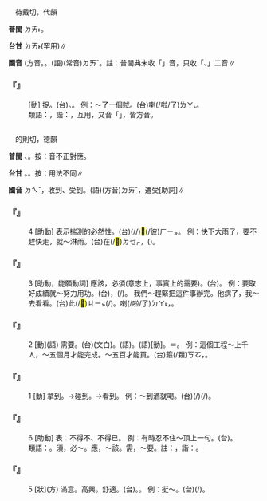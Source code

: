 
=={{ruby|逮|ㄉㄟˇ}}==

　待戴切，代韻

'''普閩''' <rt>ㄉㄞ˫</rt>。

'''台甘''' <rt>ㄉㄞ˫</rt>(罕用)∥

'''國音''' (方音{{ruby|）|ㄉㄟˇ}}{{ruby|/|ㄉㄟ}}。{{ruby|(文)|ㄉㄞˋ}}。(語)(常音)<rt>ㄉㄞˇ</rt>。註：普閩典未收「{{ruby|逮|ㄉㄟ}}」音，只收「{{ruby|逮|ㄉㄞˇ}}、{{ruby|逮|ㄉㄞˋ}}」二音∥

    

==='''『{{ruby|逮|ㄉㄟˇ}}』'''===
: [動] 捉。(台){{ruby|掠|ㄌㄧㄚㆷ ͘}}。{{ruby|搦|ㄌㄧㄚㆷ ͘}}。 例：～了一個賊。(台){{ruby|掠|ㄌㄧㄚㆷ ͘}}{{ruby|著|ㄉㄧㄜㆷ}}{{ruby|一|ㄐㄧㆵ ͘}}{{ruby|個|ㆤˊ}}{{ruby|賊|ㄘㄚㆵ ͘}}{{ruby|仔|ㄚ}}喇(/啦/了)<rt>ㄌㄚ˪</rt>。
:類語：{{ruby|逮|ㄉㄟˇ}}，諧：{{ruby|得|ㄉㄟˇ}}，互用，又音「{{ruby|逮|ㄉㄟ}}」，皆方音。
:
    

=={{ruby|得|ㄉㄟˇ}}==

　的則切，德韻

'''普閩''' {{ruby|(文)|ㄉㄧㆤㆶ}}、{{ruby|(白)|ㄉㄧㆵ}}。按：音不正對應。

'''台甘''' {{ruby|(文)|ㄉㄧㆤㆶ}}。{{ruby|(語)|ㄉㄧㆵ}}。按：用法不同∥

'''國音''' <rt>ㄉㄟˇ</rt>{{ruby|。|ㄉㄜˊ}}，收到、受到。(語)(方音)<rt>ㄉㄞˇ</rt>，遭受{{ruby|。|ㄉㄜ}}[助詞]∥

    

==='''『{{ruby|得|ㄉㄟˇ}}』'''===
:4  [助動] 表示揣測的必然性。(台){{ruby|會|ㄨㆤ˫}}{{ruby|/|ㆤ˫}}(/{{ruby|著|ㄉㄧㄜㆷ}}{{ruby|會|ㄨㆤ˫}}{{ruby|/|ㆤ˫}}/{{ruby|會|ㄨㆤ˫}}{{ruby|/|ㆤ˫}}{{ruby|有|ㄨ˫}})<mark>&#xf8fbe;</mark>(/彼)<rt>ㄏㄧㆵ</rt>{{ruby|號|ㄏㄜ˫}}{{ruby|可|ㄎㄜˋ}}{{ruby|能|ㄌㄧㄥˊ}}{{ruby|性|ㄒㄧㄥ˪}}。 例：快下大雨了，要不趕快走，就～淋雨。(台)在(/<mark>&#xf9549;</mark>)<rt>ㄉㆤㆷ</rt>{{ruby|<mark>&#xffa49;</mark>|ㆠㆤㆷ}}{{ruby|/|ㆠㄨㆤㆷ}}{{ruby|落|ㄌㄜㆷ ͘}}{{ruby|大|ㄉㄨㄚ˫}}{{ruby|雨|ㄏㆦ˫}}，{{ruby|無|ㆠㄜˊ}}{{ruby|緊|ㄍㄧㄣˋ}}{{ruby|行|ㄍㄧㆩˊ}}{{ruby|會|ㄨㆤ˫}}{{ruby|/|ㆤ˫}}{{ruby|淋|ㄌㆰˊ}}({{ruby|著|ㄉㄧㄜㆷ}}){{ruby|雨|ㄏㆦ˫}}。
    

==='''『{{ruby|得|ㄉㄟˇ}}』'''===
:3  [助動，能願動詞] 應該，必須(意志上，事實上的需要)。(台){{ruby|著|ㄉㄧㄜㆷ}}{{ruby|愛|ㄞ˪}}。 例：要取{{ruby|得|ㄉㄜˊ}}好成績就～努力用功。(台){{ruby|若|ㄋㄚ˫}}{{ruby|<mark>&#xffa49;</mark>|ㆠㆤㆷ}}{{ruby|/|ㆠㄨㆤㆷ}}{{ruby|提|ㄊㆤㆷ}}{{ruby|著|ㄉㄧㄜㆷ}}{{ruby|優|ㄧㄨ}}{{ruby|秀|ㄒㄧㄨ˪}}{{ruby|丌|ㆤ}}{{ruby|成|ㄒㄧㄥˊ}}{{ruby|績|ㄐㄧㆤㆶ}}，{{ruby|著|ㄉㄧㄜㆷ ͘}}{{ruby|愛|ㄞ˪}}{{ruby|努|ㄌㆦˋ}}{{ruby|/|ㄋㆦˋ}}{{ruby|力|ㄌㄧㆤㆶ ͘}}(/{{ruby|拚|ㄅㄧㆩ˪}}{{ruby|勢|ㄙㆤ˪}}){{ruby|認|ㆢㄧㄣ˫}}{{ruby|/|ㄌㄧㄣ˫}}{{ruby|真|ㄐㄧㄣ˫}}{{ruby|讀|ㄊㄚㆶ ͘}}。 我們～趕緊把這件事辦完。他病了，我～去看看。(台){{ruby|咱|ㄌㄢˋ}}{{ruby|趕|ㄍㄨㆩˋ}}{{ruby|緊|ㄍㄧㄣˋ}}{{ruby|將|ㄐㄧㆲ}}此(/<mark>&#xffb50;</mark>)<rt>ㄐㄧㆵ</rt>{{ruby|件|ㄍㄧㆩ˫}}{{ruby|載|ㄉㄞ˫}}(/{{ruby|戴|ㄉㄞ˪}}){{ruby|事|ㄐㄧ˪}}{{ruby|辦|ㄅㄢ˫}}{{ruby|完|ㄨㄢˊ}}。{{ruby|伊|ㄧ}}{{ruby|病|ㄅㆪ˫}}{{ruby|/|ㄅㆥ˫}}喇(/啦/了)<rt>ㄌㄚ˪</rt>，{{ruby|我|ㆣㄨㄚˋ}}{{ruby|著|ㄉㄧㄜㆷ}}{{ruby|愛|ㄞ˪}}{{ruby|去|ㄎㄧ˪}}{{ruby|看|ㄎㄨㆩ˪}}{{ruby|伊|·ㄧ}}。
    

==='''『{{ruby|得|ㄉㄟˇ}}』'''===
:2  [動](語) 需要。(台){{ruby|需|ㄙㄨ}}{{ruby|要|ㄧㄠ˪}}(文白)。{{ruby|著|ㄉㄧㄜㆷ}}(語)。{{ruby|愛|ㄞ˪}}(語)[動]。{{ruby|著|ㄉㄧㄜㆷ ͘}}{{ruby|愛|ㄞ˪}}＝{{ruby|須|ㄙㄨ}}{{ruby|要|ㄧㄠ˪}}。 例：這個工程～上千人，～五個月才能完成。～五百才能買。(台){{ruby|著|ㄉㄧㄜㆷ}}{{ruby|愛|ㄞ˪}}{{ruby|五|ㆣㆦ˫}}{{ruby|百|ㄅㄚㆷ}}箍(/顆)<rt>ㄎㆦ</rt>，{{ruby|即|ㄐㄧㄚㆷ}}{{ruby|會|ㄨㆤ˫}}{{ruby|/|ㆤ˫}}{{ruby|買|ㆠㄨㆤˋ}}{{ruby|/|ㆠㆤˋ}}{{ruby|得|ㄉㄧㆤㆶ}}{{ruby|→|ㄉㄧㆵ}}。
    

==='''『{{ruby|得|ㄉㄟˇ}}』'''===
:1  [動] 拿到。→碰到。→看到。 例：～到酒就喝。(台){{ruby|<mark>&#xf90ae;</mark>|ㄙㄚ}}{{ruby|著|ㄉㄧㄜㆷ}}{{ruby|酒|ㄐㄧㄨˋ}}{{ruby|著|ㄉㄧㄜㆷ}}(/{{ruby|都|ㄉㄜ˫}}){{ruby|飲|ㄧㆬˋ}}{{ruby|/|ㄌㄧㆬ}}(/{{ruby|<mark>&#xffbf1;</mark>|ㄌㄧㆬ}})。
    

==='''『{{ruby|得|ㄉㄟˇ}}』'''===
:6  [助動] 表：不得不、不得已。 例：有時忍不住～頂上一句。(台){{ruby|有|ㄨ˫}}{{ruby|時|ㄒㄧˊ}}{{ruby|仔|ㄚ}}{{ruby|擋|ㄉㆲ˪}}{{ruby|<mark>&#xffa45;</mark>|ㆠㆤ˫}}{{ruby|/|ㆠㄨㆤ˫}}{{ruby|住|ㄉㄧㄠˊ}}{{ruby|拄|ㄉㄨˋ}}{{ruby|著|ㄉㄧㄜㆷ ͘}}{{ruby|愛|ㄞ˪}}{{ruby|撞|ㄉㆭ˫}}{{ruby|伊|ㄧ}}{{ruby|一|ㄐㄧㆵ ͘}}{{ruby|半|ㄅㄨㆩ˪}}{{ruby|句|ㄍㄨ˪}}。
:類語：{{ruby|得|ㄉㄟˇ}}。須，必～。應，～該。需，～要。註：{{ruby|得|ㄉㄟˇ}}，諧：{{ruby|逮|ㄉㄟˇ}}。
:
    

==='''『{{ruby|得|ㄉㄟˇ}}』'''===
:5  [狀](方) 滿意。高興。舒適。(台){{ruby|滿|ㆠㄨㄢˋ}}{{ruby|足|ㄐㄧㆦㆶ}}。{{ruby|暢|ㄊㄧㆲ˪}}{{ruby|快|ㄎㄨㄞ˪}}。 例：挺～。(台){{ruby|誠|ㄐㄧㆩˊ}}{{ruby|暢|ㄊㄧㆲ˪}}(/{{ruby|好|ㄏㄜˋ}})。
    
